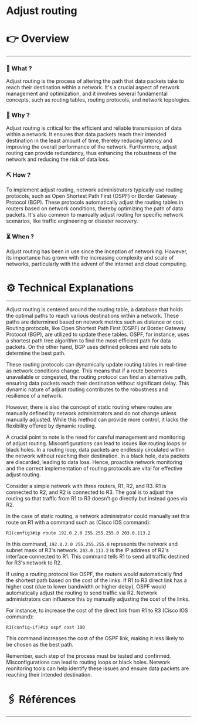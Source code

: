 # Adjust routing


# 👉 Overview

---

### 👀 What ?

Adjust routing is the process of altering the path that data packets take to reach their destination within a network. It's a crucial aspect of network management and optimization, and it involves several fundamental concepts, such as routing tables, routing protocols, and network topologies.


### 🧐 Why ?

Adjust routing is critical for the efficient and reliable transmission of data within a network. It ensures that data packets reach their intended destination in the least amount of time, thereby reducing latency and improving the overall performance of the network. Furthermore, adjust routing can provide redundancy, thus enhancing the robustness of the network and reducing the risk of data loss.


### ⛏️ How ?

To implement adjust routing, network administrators typically use routing protocols, such as Open Shortest Path First (OSPF) or Border Gateway Protocol (BGP). These protocols automatically adjust the routing tables in routers based on network conditions, thereby optimizing the path of data packets. It's also common to manually adjust routing for specific network scenarios, like traffic engineering or disaster recovery.


### ⏳ When ?

Adjust routing has been in use since the inception of networking. However, its importance has grown with the increasing complexity and scale of networks, particularly with the advent of the internet and cloud computing.


# ⚙️ Technical Explanations

---

Adjust routing is centered around the routing table, a database that holds the optimal paths to reach various destinations within a network. These paths are determined based on network metrics such as distance or cost. Routing protocols, like Open Shortest Path First (OSPF) or Border Gateway Protocol (BGP), are utilized to update these tables. OSPF, for instance, uses a shortest path tree algorithm to find the most efficient path for data packets. On the other hand, BGP uses defined policies and rule sets to determine the best path.

These routing protocols can dynamically update routing tables in real-time as network conditions change. This means that if a route becomes unavailable or congested, the routing protocol can find an alternative path, ensuring data packets reach their destination without significant delay. This dynamic nature of adjust routing contributes to the robustness and resilience of a network.

However, there is also the concept of static routing where routes are manually defined by network administrators and do not change unless manually adjusted. While this method can provide more control, it lacks the flexibility offered by dynamic routing.

A crucial point to note is the need for careful management and monitoring of adjust routing. Misconfigurations can lead to issues like routing loops or black holes. In a routing loop, data packets are endlessly circulated within the network without reaching their destination. In a black hole, data packets are discarded, leading to data loss. Hence, proactive network monitoring and the correct implementation of routing protocols are vital for effective adjust routing.

Consider a simple network with three routers, R1, R2, and R3. R1 is connected to R2, and R2 is connected to R3. The goal is to adjust the routing so that traffic from R1 to R3 doesn't go directly but instead goes via R2.

In the case of static routing, a network administrator could manually set this route on R1 with a command such as (Cisco IOS command):

```
R1(config)#ip route 192.0.2.0 255.255.255.0 203.0.113.2

```

In this command, `192.0.2.0 255.255.255.0` represents the network and subnet mask of R3's network. `203.0.113.2` is the IP address of R2's interface connected to R1. This command tells R1 to send all traffic destined for R3's network to R2.

If using a routing protocol like OSPF, the routers would automatically find the shortest path based on the cost of the links. If R1 to R3 direct link has a higher cost (due to lower bandwidth or higher delay), OSPF would automatically adjust the routing to send traffic via R2. Network administrators can influence this by manually adjusting the cost of the links.

For instance, to increase the cost of the direct link from R1 to R3 (Cisco IOS command):

```
R1(config-if)#ip ospf cost 100

```

This command increases the cost of the OSPF link, making it less likely to be chosen as the best path.

Remember, each step of the process must be tested and confirmed. Misconfigurations can lead to routing loops or black holes. Network monitoring tools can help identify these issues and ensure data packets are reaching their intended destination.

# 🖇️ Références

---